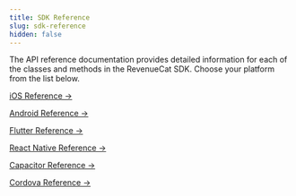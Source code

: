 ```yaml
---
title: SDK Reference
slug: sdk-reference
hidden: false
---
```

The API reference documentation provides detailed information for each of the classes and methods in the RevenueCat SDK. Choose your platform from the list below.


[iOS Reference →](https://revenuecat.github.io/purchases-ios-docs/)

[Android Reference →](https://sdk.revenuecat.com/android/index.html)

[Flutter Reference →](https://pub.dev/documentation/purchases_flutter/6.5.0/)

[React Native Reference →](https://revenuecat.github.io/react-native-purchases-docs)

[Capacitor Reference →](https://www.npmjs.com/package/@revenuecat/purchases-capacitor)

[Cordova Reference →](https://revenuecat.github.io/cordova-plugin-purchases-docs/)

